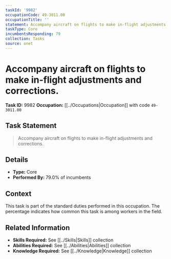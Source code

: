 ```yaml
---
taskId: '9982'
occupationCode: 49-3011.00
occupationTitle: ''
statement: Accompany aircraft on flights to make in-flight adjustments and corrections.
taskType: Core
incumbentsResponding: 79
collection: Tasks
source: onet
---
```

# Accompany aircraft on flights to make in-flight adjustments and corrections.

**Task ID:** 9982
**Occupation:** [[../Occupations|Occupation]] with code `49-3011.00`

## Task Statement

> Accompany aircraft on flights to make in-flight adjustments and corrections.

## Details

- **Type:** Core
- **Performed By:** 79.0% of incumbents

## Context

This task is part of the standard duties performed in this occupation. The percentage indicates how common this task is among workers in the field.

## Related Information

- **Skills Required:** See [[../Skills|Skills]] collection
- **Abilities Required:** See [[../Abilities|Abilities]] collection
- **Knowledge Required:** See [[../Knowledge|Knowledge]] collection
